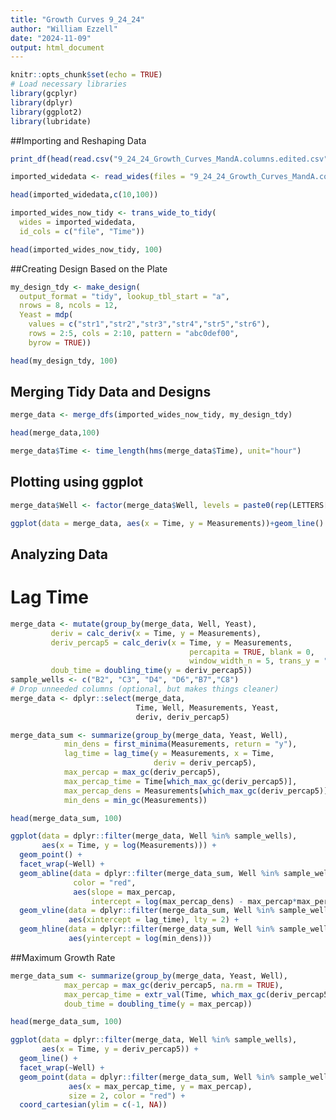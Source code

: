 ---
title: "Growth Curves 9_24_24"
author: "William Ezzell"
date: "2024-11-09"
output: html_document
---

```{r setup, include=FALSE}
knitr::opts_chunk$set(echo = TRUE)
# Load necessary libraries
library(gcplyr)
library(dplyr)
library(ggplot2)
library(lubridate)
```


##Importing and Reshaping Data
```{r} 
print_df(head(read.csv("9_24_24_Growth_Curves_MandA.columns.edited.csv", header = FALSE, colClasses = "character"), c(10,10)))

imported_widedata <- read_wides(files = "9_24_24_Growth_Curves_MandA.columns.edited.csv")

head(imported_widedata,c(10,100))

imported_wides_now_tidy <- trans_wide_to_tidy(
  wides = imported_widedata,
  id_cols = c("file", "Time"))

```
```{r, message=FALSE, warning=FALSE}
head(imported_wides_now_tidy, 100)
```


##Creating Design Based on the Plate
```{r, echo=FALSE, message=FALSE, warning=FALSE}
my_design_tdy <- make_design(
  output_format = "tidy", lookup_tbl_start = "a",
  nrows = 8, ncols = 12,
  Yeast = mdp(
    values = c("str1","str2","str3","str4","str5","str6"),
    rows = 2:5, cols = 2:10, pattern = "abc0def00",
    byrow = TRUE))

```


```{r, echo=FALSE, message=FALSE, warning=FALSE}
head(my_design_tdy, 100)
```


## Merging Tidy Data and Designs
```{r, echo=FALSE, message=FALSE, warning=FALSE}
merge_data <- merge_dfs(imported_wides_now_tidy, my_design_tdy)
```


```{r,include=FALSE, message=FALSE, warning=FALSE}
head(merge_data,100)
```


```{r, include=FALSE, echo=FALSE, message=FALSE, warning=FALSE}
merge_data$Time <- time_length(hms(merge_data$Time), unit="hour")
```



## Plotting using ggplot
```{r, message=FALSE, warning=FALSE}
merge_data$Well <- factor(merge_data$Well, levels = paste0(rep(LETTERS[1:8], each = 12), 1:12))

ggplot(data = merge_data, aes(x = Time, y = Measurements))+geom_line() + facet_wrap(~Well, nrow = 8, ncol = 12)
```


## Analyzing Data



# Lag Time
```{r, results='hide', message=FALSE, warning=FALSE}
merge_data <- mutate(group_by(merge_data, Well, Yeast),
         deriv = calc_deriv(x = Time, y = Measurements),
         deriv_percap5 = calc_deriv(x = Time, y = Measurements, 
                                        percapita = TRUE, blank = 0,
                                        window_width_n = 5, trans_y = "log"),
         doub_time = doubling_time(y = deriv_percap5))
sample_wells <- c("B2", "C3", "D4", "D6","B7","C8")
# Drop unneeded columns (optional, but makes things cleaner)
merge_data <- dplyr::select(merge_data,
                            Time, Well, Measurements, Yeast,
                            deriv, deriv_percap5)

merge_data_sum <- summarize(group_by(merge_data, Yeast, Well),
            min_dens = first_minima(Measurements, return = "y"),
            lag_time = lag_time(y = Measurements, x = Time, 
                                deriv = deriv_percap5),
            max_percap = max_gc(deriv_percap5),
            max_percap_time = Time[which_max_gc(deriv_percap5)],
            max_percap_dens = Measurements[which_max_gc(deriv_percap5)],
            min_dens = min_gc(Measurements))

```

```{r, echo=FALSE, message=FALSE, warning=FALSE}
head(merge_data_sum, 100)
```

```{r}

ggplot(data = dplyr::filter(merge_data, Well %in% sample_wells),
       aes(x = Time, y = log(Measurements))) +
  geom_point() +
  facet_wrap(~Well) +
  geom_abline(data = dplyr::filter(merge_data_sum, Well %in% sample_wells),
              color = "red",
              aes(slope = max_percap,
                  intercept = log(max_percap_dens) - max_percap*max_percap_time)) +
  geom_vline(data = dplyr::filter(merge_data_sum, Well %in% sample_wells),
             aes(xintercept = lag_time), lty = 2) +
  geom_hline(data = dplyr::filter(merge_data_sum, Well %in% sample_wells),
             aes(yintercept = log(min_dens)))
```


##Maximum Growth Rate

```{r}
merge_data_sum <- summarize(group_by(merge_data, Yeast, Well),
            max_percap = max_gc(deriv_percap5, na.rm = TRUE),
            max_percap_time = extr_val(Time, which_max_gc(deriv_percap5)),
            doub_time = doubling_time(y = max_percap))
```

```{r, echo=FALSE, message=FALSE, warning=FALSE}
head(merge_data_sum, 100)
```

```{r}
ggplot(data = dplyr::filter(merge_data, Well %in% sample_wells),
       aes(x = Time, y = deriv_percap5)) +
  geom_line() +
  facet_wrap(~Well) +
  geom_point(data = dplyr::filter(merge_data_sum, Well %in% sample_wells), 
             aes(x = max_percap_time, y = max_percap),
             size = 2, color = "red") +
  coord_cartesian(ylim = c(-1, NA))
```



